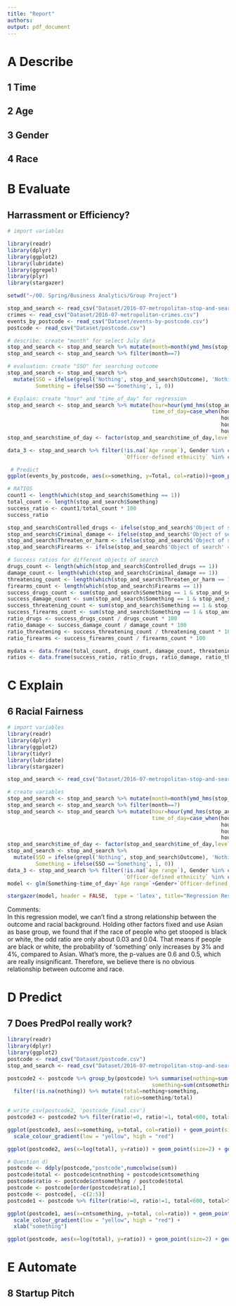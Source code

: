 ```yaml
---
title: "Report"
authors:
output: pdf_document
---
```


# A Describe  

## 1 Time  

## 2 Age  

## 3 Gender  

## 4 Race  


# B Evaluate  

## Harrassment or Efficiency?  

```r
# import variables

library(readr)
library(dplyr)
library(ggplot2)
library(lubridate)
library(ggrepel)
library(plyr)
library(stargazer)

setwd("~/00. Spring/Business Analytics/Group Project")

stop_and_search <- read_csv("Dataset/2016-07-metropolitan-stop-and-search.csv")
crimes <- read_csv("Dataset/2016-07-metropolitan-crimes.csv")
events_by_postcode <- read_csv("Dataset/events-by-postcode.csv")
postcode <- read_csv("Dataset/postcode.csv")

# describe: create "month" for select July data
stop_and_search <- stop_and_search %>% mutate(month=month(ymd_hms(stop_and_search$Date)))
stop_and_search <- stop_and_search %>% filter(month==7)

# evaluation: create "SSO" for searching outcome
stop_and_search <- stop_and_search %>% 
  mutate(SSO = ifelse(grepl('Nothing', stop_and_search$Outcome), 'Nothing', 'Something'),
         Something = ifelse(SSO =='Something', 1, 0))

# Explain: create "hour" and "time_of_day" for regression
stop_and_search <- stop_and_search %>% mutate(hour=hour(ymd_hms(stop_and_search$Date)),
                                              time_of_day=case_when(hour %in% c(5,6,7,8,9)~"morning",
                                                                    hour %in% c(10,11,12,13,14,15,16)~"noon",
                                                                    hour %in% c(17,18,19,20,21,22)~"evening",
                                                                    hour %in% c(23,0,1,2,3,4)~"midnight")) %>% select(-hour)
stop_and_search$time_of_day <- factor(stop_and_search$time_of_day,levels = c("Morning", "Noon", "Evening", "Midnight"))

data_3 <- stop_and_search %>% filter(!is.na(`Age range`), Gender %in% c("Male", "Female"), 
                                     `Officer-defined ethnicity` %in% c('Black', 'White', 'Asian'))

 # Predict
ggplot(events_by_postcode, aes(x=something, y=Total, col=ratio))+geom_point()

```

```r
# RATIOS
count1 <- length(which(stop_and_search$Something == 1)) 
total_count <- length(stop_and_search$Something)
success_ratio <- count1/total_count * 100
success_ratio

stop_and_search$Controlled_drugs <- ifelse(stop_and_search$'Object of search' == "Controlled drugs", 1, 0)
stop_and_search$Criminal_damage <- ifelse(stop_and_search$'Object of search' == "Articles for use in criminal damage", 1, 0)
stop_and_search$Threaten_or_harm <- ifelse(stop_and_search$'Object of search' == "Anything to threaten or harm anyone", 1, 0)
stop_and_search$Firearms <- ifelse(stop_and_search$'Object of search' == "Firearms", 1, 0)

# Success ratios for different objects of search
drugs_count <- length(which(stop_and_search$Controlled_drugs == 1)) 
damage_count <- length(which(stop_and_search$Criminal_damage == 1)) 
threatening_count <- length(which(stop_and_search$Threaten_or_harm == 1)) 
firearms_count <- length(which(stop_and_search$Firearms == 1)) 
success_drugs_count <- sum(stop_and_search$Something == 1 & stop_and_search$Controlled_drugs == 1, na.rm=TRUE)
success_damage_count <- sum(stop_and_search$Something == 1 & stop_and_search$Criminal_damage == 1, na.rm=TRUE)
success_threatening_count <- sum(stop_and_search$Something == 1 & stop_and_search$Threaten_or_harm == 1, na.rm=TRUE)
success_firearms_count <- sum(stop_and_search$Something == 1 & stop_and_search$Firearms == 1, na.rm=TRUE)
ratio_drugs <- success_drugs_count / drugs_count * 100
ratio_damage <- success_damage_count / damage_count * 100
ratio_threatening <- success_threatening_count / threatening_count * 100
ratio_firearms <- success_firearms_count / firearms_count * 100

mydata <- data.frame(total_count, drugs_count, damage_count, threatening_count, firearms_count)
ratios <- data.frame(success_ratio, ratio_drugs, ratio_damage, ratio_threatening, ratio_firearms)
```


# C Explain  

## 6 Racial Fairness  

```r
# import variables
library(readr)
library(dplyr)
library(ggplot2)
library(tidyr)
library(lubridate)
library(stargazer)

stop_and_search <- read_csv("Dataset/2016-07-metropolitan-stop-and-search.csv")

# create variables
stop_and_search <- stop_and_search %>% mutate(month=month(ymd_hms(stop_and_search$Date)))
stop_and_search <- stop_and_search %>% filter(month==7)
stop_and_search <- stop_and_search %>% mutate(hour=hour(ymd_hms(stop_and_search$Date)),
                                              time_of_day=case_when(hour %in% c(5,6,7,8,9)~"Morning",
                                                                    hour %in% c(10,11,12,13,14,15,16)~"Noon",
                                                                    hour %in% c(17,18,19,20,21,22)~"Evening",
                                                                    hour %in% c(23,0,1,2,3,4)~"Midnight")) %>% select(-hour)
stop_and_search$time_of_day <- factor(stop_and_search$time_of_day,levels = c("Morning", "Noon", "Evening", "Midnight"))
stop_and_search <- stop_and_search %>% 
  mutate(SSO = ifelse(grepl('Nothing', stop_and_search$Outcome), 'Nothing', 'Something'),
         Something = ifelse(SSO =='Something', 1, 0))
data_3 <- stop_and_search %>% filter(!is.na(`Age range`), Gender %in% c("Male", "Female"), 
                                     `Officer-defined ethnicity` %in% c('Black', 'White', 'Asian'))
model <- glm(Something~time_of_day+`Age range`+Gender+`Officer-defined ethnicity`, family = 'binomial', data=data_3)
```

```r
stargazer(model, header = FALSE,  type = 'latex', title="Regression Results") 
```

Comments:  
In this regression model, we can't find a strong relationship between the outcome and racial background. Holding other factors fixed and use Asian as base group, we found that if the race of people who get stooped is black or white, the odd ratio are only about 0.03 and 0.04. That means if people are black or white, the probability of 'something' only increases by 3% and 4%, compared to Asian. What's more, the p-values are 0.6 and 0.5, which are really insignificant. Therefore, we believe there is no obvious relationship between outcome and race.  

# D Predict  

## 7 Does PredPol really work?  

```r
library(readr)
library(dplyr)
library(ggplot2)
postcode <- read_csv("Dataset/postcode.csv")
stop_and_search <- read_csv("Dataset/2016-07-metropolitan-stop-and-search.csv")

postcode2 <- postcode %>% group_by(postcode) %>% summarise(nothing=sum(cntnothing),
                                              something=sum(cntsomething)) %>%
  filter(!is.na(nothing)) %>% mutate(total=nothing+something,
                                     ratio=something/total)

# write_csv(postcode2, 'postcode_final.csv')
postcode3 <- postcode2 %>% filter(ratio!=0, ratio!=1, total<600, total>50)

ggplot(postcode3, aes(x=something, y=total, col=ratio)) + geom_point(size=2) +
  scale_colour_gradient(low = "yellow", high = "red")

ggplot(postcode2, aes(x=log(total), y=ratio)) + geom_point(size=2) + geom_smooth()
```

```r
# Question d)
postcode <- ddply(postcode,"postcode",numcolwise(sum))
postcode$total <- postcode$cntnothing + postcode$cntsomething
postcode$ratio <- postcode$cntsomething / postcode$total
postcode <- postcode[order(postcode$ratio),]
postcode <- postcode[, -c(2:5)]
postcode1 <- postcode %>% filter(ratio!=0, ratio!=1, total<600, total>50)

ggplot(postcode1, aes(x=cntsomething, y=total, col=ratio)) + geom_point(size=2) +
  scale_colour_gradient(low = "yellow", high = "red") +
  xlab("something")

ggplot(postcode, aes(x=log(total), y=ratio)) + geom_point(size=2) + geom_smooth()
```



# E Automate  

## 8 Startup Pitch  

